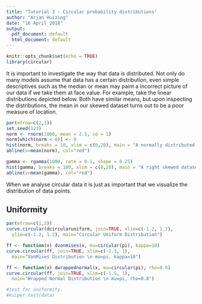 ```yaml
---
title: "Tutorial 3 - Circular probability distributions"
author: "Arjan Huizing"
date: "16 April 2018"
output:
  pdf_document: default
  html_document: default
---
```


```r
knitr::opts_chunk$set(echo = TRUE)
library(circular)
```

It is important to investigate the way that data is distributed. Not only do many models assume that data has a certain distribution, even simple descriptives such as the median or mean may paint a incorrect picture of our data if we take them at face value. For example, take the linear distributions depicted below. Both have similar means, but upon inspecting the distributions, the mean in our skewed dataset turns out to be a poor measure of location.

```r
par(mfrow=c(2,1))
set.seed(123)
norm <- rnorm(1000, mean = 2.5, sd = 1)
norm[which(norm < 0)] <- 0
hist(norm, breaks = 10, xlim = c(0,20), main = "A normally distributed dataset")
abline(v=mean(norm), col="red")

gamma <- rgamma(1000, rate = 0.1, shape = 0.25)
hist(gamma, breaks = 100, xlim = c(0,20), main = "A right skewed dataset")
abline(v=mean(gamma), col="red")
```

When we analyse circular data it is just as important that we visualize the distribution of data points.


## Uniformity

```r
par(mfrow=c(1,3))
curve.circular(dcircularuniform, join=TRUE, xlim=c(-1.2, 1.2), 
  ylim=c(-1.2, 1.2), main="Circular Uniform Distribution")

ff <- function(x) dvonmises(x, mu=circular(pi), kappa=10)
curve.circular(ff, join=TRUE, xlim=c(-2.3, 1),
  main="VonMises Distribution \n mu=pi, kappa=10")

ff <- function(x) dwrappednormal(x, mu=circular(pi), rho=0.8)
curve.circular(ff, join=TRUE, xlim=c(-1.5, 1), 
  main="Wrapped Normal Distribution \n mu=pi, rho=0.8")

```


```r
#test for uniformity.
#kuiper.test(data)
```

